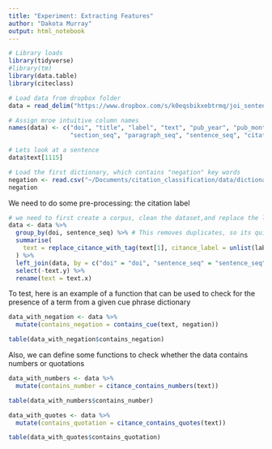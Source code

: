 ```yaml
---
title: "Experiment: Extracting Features"
author: "Dakota Murray"
output: html_notebook
---
```



```r
# Library loads
library(tidyverse)
#library(tm)
library(data.table)
library(citeclass)
```


```r
# Load data from dropbox folder
data = read_delim("https://www.dropbox.com/s/k0eqsbikxebtrmq/joi_sentences_2018_Nov_2018.txt?dl=1", delim = "\t", col_names = F)

# Assign mroe intuitive column names
names(data) <- c("doi", "title", "label", "text", "pub_year", "pub_month", "n_authors", "n_references", "n_sections", "n_sentences", "n_citation_sentence", "reference_seq",
                 "section_seq", "paragraph_seq", "sentence_seq", "citation_characer_seq", "n_citations_in_sentence", "sentence_character_seq")

# Lets look at a sentence
data$text[1115]
```


```r
# Load the first dictionary, which contains "negation" key words
negation <- read.csv("~/Documents/citation_classification/data/dictionaries/negation.txt", stringsAsFactors = F, header = F)$V1
negation
```

We need to do some pre-processing: the citation label 

```r
# we need to first create a corpus, clean the dataset,and replace the label with a tag, like <CITATION>
data <- data %>% 
  group_by(doi, sentence_seq) %>% # This removes duplicates, so its quite useful
  summarise(
    text = replace_citance_with_tag(text[1], citance_label = unlist(label))
  ) %>%
  left_join(data, by = c("doi" = "doi", "sentence_seq" = "sentence_seq")) %>%
  select(-text.y) %>%
  rename(text = text.x)
```

To test, here is an example of a function that can be used to check for the presence of a term from a given cue phrase dictionary
```r
data_with_negation <- data %>% 
  mutate(contains_negation = contains_cue(text, negation))

table(data_with_negation$contains_negation)
```

Also, we can define some functions to check whether the data contains numbers or quotations
```r
data_with_numbers <- data %>%
  mutate(contains_number = citance_contains_numbers(text))

table(data_with_numbers$contains_number)

data_with_quotes <- data %>%
  mutate(contains_quotation = citance_contains_quotes(text))

table(data_with_quotes$contains_quotation)
```

